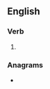 ==English==

===Verb===
{{head|en|verb form}}

# {{en-past of|reseed}}

===Anagrams===
* {{anagrams|en|deseeder}}